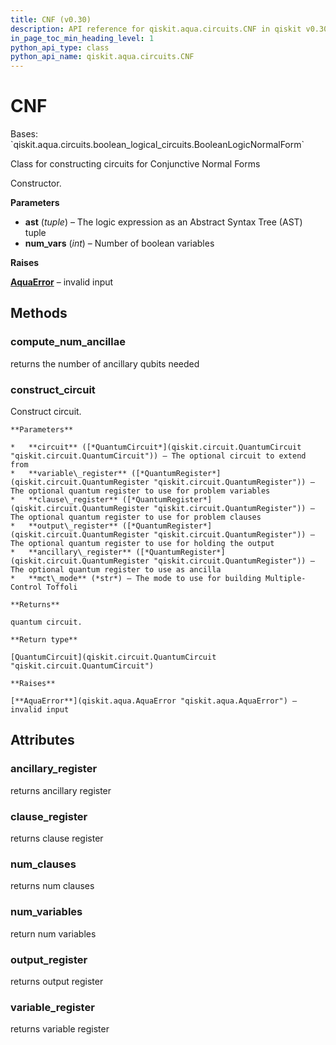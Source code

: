 ```yaml
---
title: CNF (v0.30)
description: API reference for qiskit.aqua.circuits.CNF in qiskit v0.30
in_page_toc_min_heading_level: 1
python_api_type: class
python_api_name: qiskit.aqua.circuits.CNF
---
```


# CNF

<Class id="qiskit.aqua.circuits.CNF" isDedicatedPage={true} github="https://github.com/qiskit-community/qiskit-aqua/tree/stable/0.9/qiskit/aqua/circuits/boolean_logical_circuits.py" signature="CNF(ast, num_vars=None)" modifiers="class">
  Bases: `qiskit.aqua.circuits.boolean_logical_circuits.BooleanLogicNormalForm`

  Class for constructing circuits for Conjunctive Normal Forms

  Constructor.

  **Parameters**

  *   **ast** (*tuple*) – The logic expression as an Abstract Syntax Tree (AST) tuple
  *   **num\_vars** (*int*) – Number of boolean variables

  **Raises**

  [**AquaError**](qiskit.aqua.AquaError "qiskit.aqua.AquaError") – invalid input

  ## Methods

  <span id="qiskit-aqua-circuits-cnf-compute-num-ancillae" />

  ### compute\_num\_ancillae

  <Function id="qiskit.aqua.circuits.CNF.compute_num_ancillae" signature="CNF.compute_num_ancillae(mct_mode='basic')">
    returns the number of ancillary qubits needed
  </Function>

  <span id="qiskit-aqua-circuits-cnf-construct-circuit" />

  ### construct\_circuit

  <Function id="qiskit.aqua.circuits.CNF.construct_circuit" signature="CNF.construct_circuit(circuit=None, variable_register=None, clause_register=None, output_register=None, ancillary_register=None, mct_mode='basic')">
    Construct circuit.

    **Parameters**

    *   **circuit** ([*QuantumCircuit*](qiskit.circuit.QuantumCircuit "qiskit.circuit.QuantumCircuit")) – The optional circuit to extend from
    *   **variable\_register** ([*QuantumRegister*](qiskit.circuit.QuantumRegister "qiskit.circuit.QuantumRegister")) – The optional quantum register to use for problem variables
    *   **clause\_register** ([*QuantumRegister*](qiskit.circuit.QuantumRegister "qiskit.circuit.QuantumRegister")) – The optional quantum register to use for problem clauses
    *   **output\_register** ([*QuantumRegister*](qiskit.circuit.QuantumRegister "qiskit.circuit.QuantumRegister")) – The optional quantum register to use for holding the output
    *   **ancillary\_register** ([*QuantumRegister*](qiskit.circuit.QuantumRegister "qiskit.circuit.QuantumRegister")) – The optional quantum register to use as ancilla
    *   **mct\_mode** (*str*) – The mode to use for building Multiple-Control Toffoli

    **Returns**

    quantum circuit.

    **Return type**

    [QuantumCircuit](qiskit.circuit.QuantumCircuit "qiskit.circuit.QuantumCircuit")

    **Raises**

    [**AquaError**](qiskit.aqua.AquaError "qiskit.aqua.AquaError") – invalid input
  </Function>

  ## Attributes

  ### ancillary\_register

  <Attribute id="qiskit.aqua.circuits.CNF.ancillary_register">
    returns ancillary register
  </Attribute>

  ### clause\_register

  <Attribute id="qiskit.aqua.circuits.CNF.clause_register">
    returns clause register
  </Attribute>

  ### num\_clauses

  <Attribute id="qiskit.aqua.circuits.CNF.num_clauses">
    returns num clauses
  </Attribute>

  ### num\_variables

  <Attribute id="qiskit.aqua.circuits.CNF.num_variables">
    return num variables
  </Attribute>

  ### output\_register

  <Attribute id="qiskit.aqua.circuits.CNF.output_register">
    returns output register
  </Attribute>

  ### variable\_register

  <Attribute id="qiskit.aqua.circuits.CNF.variable_register">
    returns variable register
  </Attribute>
</Class>

